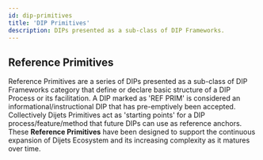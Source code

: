 ```yaml
---
id: dip-primitives
title: 'DIP Primitives'
description: DIPs presented as a sub-class of DIP Frameworks.
---
```


## Reference Primitives

Reference Primitives are a series of DIPs presented as a sub-class of DIP Frameworks category that define or declare basic structure of a DIP Process or its facilitation.
A DIP marked as 'REF PRIM' is considered an informational/instructional DIP that has pre-emptively been accepted. Collectively Dijets Primitives
act as 'starting points' for a DIP process/feature/method that future DIPs can use as reference anchors.
These **Reference Primitives** have been designed to support the continuous expansion of Dijets Ecosystem and its increasing complexity as it matures over time.